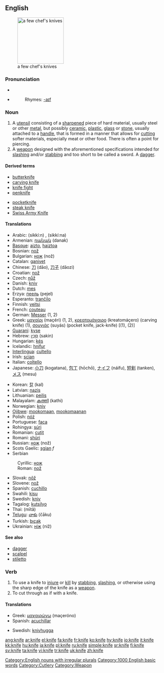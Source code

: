 {{wikipediapar|Knife}}
==English==
[[Image:4Messer_fcm.jpg|thumb|right|150px|a few chef's knives]]
===Pronunciation===
*{{IPA|/naɪf/}}
*{{audio|en-us-knife.ogg|Audio (US)}}
*:Rhymes: [[Rhymes:English:-aɪf|-aɪf]]

===Noun===
{{en-noun-irreg|knives}}
# A [[utensil]] consisting of a [[sharpen]]ed piece of hard material, usually steel or other [[metal]], but possibly [[ceramic]], [[plastic]], [[glass]] or [[stone]], usually attached to a [[handle]], that is formed in a manner that allows for [[cut]]ting softer materials, especially meat or other food. There is often a point for piercing.
# A [[weapon]] designed with the aforementioned specifications intended for [[slash]]ing and/or [[stab]]bing and too short to be called a sword. A [[dagger]].

====Derived terms====
{{top}}
*[[butterknife]]
*[[carving knife]]
*[[knife fight]]
*[[penknife]]
{{mid}}
*[[pocketknife]]
*[[steak knife]]
*[[Swiss Army Knife]]
{{bottom}}

====Translations====
{{top}}
*Arabic: {{ARchar|[[سكين]]}} (sikkí:n) {{mf}}, {{ARchar|[[سكينة]]}} (sikkí:na) {{f}}
*Armenian: [[դանակ]] (danak)
*[[Basque]]: [[aizto]], [[haiztoa]]
*Bosnian: [[nož#Bosnian|nož]] {{m}}
*Bulgarian: [[нож]] (nož) {{m}}
*Catalan: [[ganivet]] {{m}}
*Chinese: [[刀]] (dāo), [[刀子]] (dāozi)
*Croatian: [[nož#Croatian|nož]] {{m}}
*Czech: [[nůž]] {{m}}
*Danish: [[kniv]]
*Dutch: [[mes]] {{n}}
*Erzya: [[пеель]] (pejel)
*Esperanto: [[tranĉilo]]
*Finnish: [[veitsi]]
*French: [[couteau]] {{m}}
*German: [[Messer]] {{n}} (1, 2)
*Greek: [[μαχαίρι]] (maçéri) {{n}} (1, 2), [[κρεατομάχαιρο]] (kreatomáçero) (carving knife) {{n}} (1), [[σουγιάς]] (suyás) (pocket knife, jack-knife) {{m}} [(1), (2)]
*[[Guarani]]: [[kyse]]
*Hebrew: [[סכין|סַכִּין]] (sakin)
*Hungarian: [[kés]]
*Icelandic: [[hnífur]] {{m}}
*[[Interlingua]]: [[cultello]]
*Irish: [[scian]]
*Italian: [[coltello]] {{m}}
*Japanese: [[小刀]] (kogatana), [[包丁]] (hōchō), [[ナイフ]] (náifu), [[短剣]] (tanken), [[メス]] (mesu)
{{mid}}
*Korean: [[칼]] (kal)
*Latvian: [[nazis]] {{m}}
*Lithuanian: [[peilis]] {{m}}
*Malayalam: [[കത്തി]] (kathi)
*Norwegian: [[kniv]]
*[[Ojibwe]]: [[mookomaan]], [[mookomaanan]] {{p}}
*Polish: [[nóż]] {{m}}
*Portuguese: [[faca]] {{f}}
*Rohingya: [[súri]]
*Romanian: [[cuţit]] {{n}}
*Romani: [[shūri]]
*Russian: [[нож#Russian|нож]] (nož) {{m}}
*Scots Gaelic: [[sgian]] ''f''
*Serbian
:Cyrillic: [[нож#Serbian|нож]] {{m}}
:Roman: [[nož#Serbian|nož]] {{m}}
*Slovak: [[nôž]] {{m}}
*Slovene: [[nož]] {{m}}
*Spanish: [[cuchillo]] {{m}}
*Swahili: [[kisu]]
*Swedish: [[kniv]] {{c}}
*Tagalog: [[kutsilyo]]
*Thai: {{THchar|[[มีด]]}} (mītă)
*[[Telugu]]: [[చాకు]] (čāku)
*Turkish: [[bıçak]]
*Ukrainian: [[ніж]] (niž) {{m}}
{{bottom}}

====See also====
*[[dagger]]
*[[scalpel]]
*[[stiletto]]

===Verb===
{{en-verb|knif|ing}}

# To use a knife to [[injure]] or [[kill]] by [[stab]]bing, [[slash]]ing, or otherwise using the sharp edge of the knife as a [[weapon]].
# To cut through as if with a knife.

====Translations====
{{top}}
*Greek: [[μαχαιρώνω]] (maçeróno)
*Spanish: [[acuchillar]]
{{mid}}
*Swedish: [[knivhugga]]
{{bottom}}

[[Category:English nouns with irregular plurals]]
[[Category:1000 English basic words]]
[[Category:Cutlery]]
[[Category:Weapon]]

[[ang:knife]]
[[ar:knife]]
[[el:knife]]
[[fa:knife]]
[[fr:knife]]
[[ko:knife]]
[[hy:knife]]
[[io:knife]]
[[it:knife]]
[[kk:knife]]
[[hu:knife]]
[[ja:knife]]
[[pl:knife]]
[[ru:knife]]
[[simple:knife]]
[[sr:knife]]
[[fi:knife]]
[[sv:knife]]
[[ta:knife]]
[[vi:knife]]
[[tr:knife]]
[[uk:knife]]
[[zh:knife]]